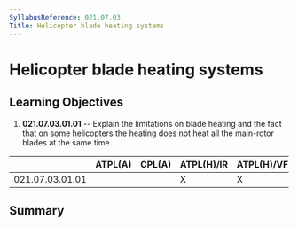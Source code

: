```yaml
---
SyllabusReference: 021.07.03
Title: Helicopter blade heating systems
---
```


# Helicopter blade heating systems

## Learning Objectives

1.  **021.07.03.01.01** -- Explain the limitations on blade heating and the fact
    that on some helicopters the heating does not heat all the main-rotor blades
    at the same time.

|                 | ATPL(A) | CPL(A) | ATPL(H)/IR | ATPL(H)/VFR | CPL(H) | IR  | CBIR(A) |
| --------------- | ------- | ------ | ---------- | ----------- | ------ | --- | ------- |
| 021.07.03.01.01 |         |        | X          | X           | X      |     |         |

## Summary
